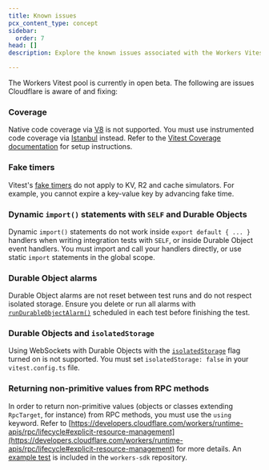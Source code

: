 ```yaml
---
title: Known issues
pcx_content_type: concept
sidebar:
  order: 7
head: []
description: Explore the known issues associated with the Workers Vitest integration.

---
```


The Workers Vitest pool is currently in open beta. The following are issues Cloudflare is aware of and fixing:

### Coverage

Native code coverage via [V8](https://v8.dev/blog/javascript-code-coverage) is not supported. You must use instrumented code coverage via [Istanbul](https://istanbul.js.org/) instead. Refer to the [Vitest Coverage documentation](https://vitest.dev/guide/coverage) for setup instructions.

### Fake timers

Vitest's [fake timers](https://vitest.dev/guide/mocking.html#timers) do not apply to KV, R2 and cache simulators. For example, you cannot expire a key-value key by advancing fake time.

### Dynamic `import()` statements with `SELF` and Durable Objects

Dynamic `import()` statements do not work inside `export default { ... }` handlers when writing integration tests with `SELF`, or inside Durable Object event handlers. You must import and call your handlers directly, or use static `import` statements in the global scope.

### Durable Object alarms

Durable Object alarms are not reset between test runs and do not respect isolated storage. Ensure you delete or run all alarms with [`runDurableObjectAlarm()`](/workers/testing/vitest-integration/test-apis/#durable-objects) scheduled in each test before finishing the test.

### Durable Objects and `isolatedStorage`

Using WebSockets with Durable Objects with the [`isolatedStorage`](/workers/testing/vitest-integration/isolation-and-concurrency) flag turned on is not supported. You must set `isolatedStorage: false` in your `vitest.config.ts` file.

### Returning non-primitive values from RPC methods

In order to return non-primitive values (objects or classes extending `RpcTarget`, for instance) from RPC methods, you must use the `using` keyword. Refer to [https://developers.cloudflare.com/workers/runtime-apis/rpc/lifecycle#explicit-resource-management](https://developers.cloudflare.com/workers/runtime-apis/rpc/lifecycle#explicit-resource-management) for more details. An [example test](https://github.com/cloudflare/workers-sdk/tree/main/fixtures/vitest-pool-workers-examples/rpc/test/unit.test.ts#L155) is included in the `workers-sdk` repository.
